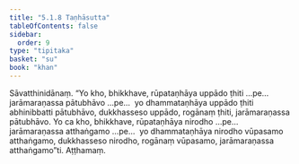 ```yaml
---
title: "5.1.8 Taṇhāsutta"
tableOfContents: false
sidebar:
  order: 9
type: "tipitaka"
basket: "su"
book: "khan"
---
```



<DynamicBreadcrumb />

<Division number="319" book="khan">

<Paragraph number="1083" book="khan">
Sāvatthinidānaṃ. “Yo kho, bhikkhave, rūpataṇhāya uppādo ṭhiti …pe…  jarāmaraṇassa pātubhāvo …pe…  yo dhammataṇhāya uppādo ṭhiti abhinibbatti pātubhāvo, dukkhasseso uppādo, rogānaṃ ṭhiti, jarāmaraṇassa pātubhāvo. Yo ca kho, bhikkhave, rūpataṇhāya nirodho …pe…  jarāmaraṇassa atthaṅgamo …pe…  yo dhammataṇhāya nirodho vūpasamo atthaṅgamo, dukkhasseso nirodho, rogānaṃ vūpasamo, jarāmaraṇassa atthaṅgamo”ti.

</Paragraph>
</Division>

<Paragraph number="1084" type="center" book="khan">
Aṭṭhamaṃ.
</Paragraph>